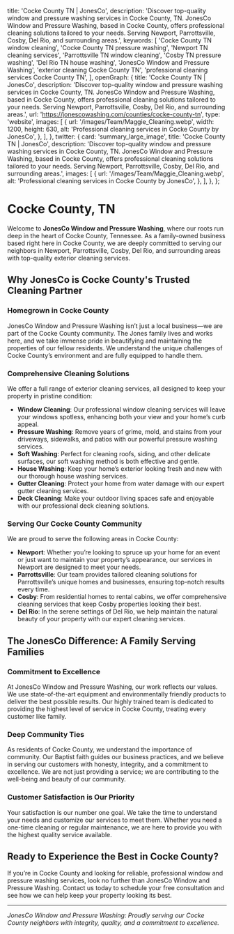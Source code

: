 
  title: 'Cocke County TN | JonesCo',
  description:
    'Discover top-quality window and pressure washing services in Cocke County, TN. JonesCo Window and Pressure Washing, based in Cocke County, offers professional cleaning solutions tailored to your needs. Serving Newport, Parrottsville, Cosby, Del Rio, and surrounding areas.',
  keywords: [
    'Cocke County TN window cleaning',
    'Cocke County TN pressure washing',
    'Newport TN cleaning services',
    'Parrottsville TN window cleaning',
    'Cosby TN pressure washing',
    'Del Rio TN house washing',
    'JonesCo Window and Pressure Washing',
    'exterior cleaning Cocke County TN',
    'professional cleaning services Cocke County TN',
  ],
  openGraph: {
    title: 'Cocke County TN | JonesCo',
    description:
      'Discover top-quality window and pressure washing services in Cocke County, TN. JonesCo Window and Pressure Washing, based in Cocke County, offers professional cleaning solutions tailored to your needs. Serving Newport, Parrottsville, Cosby, Del Rio, and surrounding areas.',
    url: 'https://jonescowashing.com/counties/cocke-county-tn',
    type: 'website',
    images: [
      {
        url: '/images/Team/Maggie_Cleaning.webp',
        width: 1200,
        height: 630,
        alt: 'Professional cleaning services in Cocke County by JonesCo',
      },
    ],
  },
  twitter: {
    card: 'summary_large_image',
    title: 'Cocke County TN | JonesCo',
    description:
      'Discover top-quality window and pressure washing services in Cocke County, TN. JonesCo Window and Pressure Washing, based in Cocke County, offers professional cleaning solutions tailored to your needs. Serving Newport, Parrottsville, Cosby, Del Rio, and surrounding areas.',
    images: [
      {
        url: '/images/Team/Maggie_Cleaning.webp',
        alt: 'Professional cleaning services in Cocke County by JonesCo',
      },
    ],
  },
};

# Cocke County, TN

Welcome to **JonesCo Window and Pressure Washing**, where our roots run deep in the heart of Cocke County, Tennessee. As a family-owned business based right here in Cocke County, we are deeply committed to serving our neighbors in Newport, Parrottsville, Cosby, Del Rio, and surrounding areas with top-quality exterior cleaning services.

## Why JonesCo is Cocke County's Trusted Cleaning Partner

### Homegrown in Cocke County
JonesCo Window and Pressure Washing isn’t just a local business—we are part of the Cocke County community. The Jones family lives and works here, and we take immense pride in beautifying and maintaining the properties of our fellow residents. We understand the unique challenges of Cocke County’s environment and are fully equipped to handle them.

### Comprehensive Cleaning Solutions
We offer a full range of exterior cleaning services, all designed to keep your property in pristine condition:

- **Window Cleaning**: Our professional window cleaning services will leave your windows spotless, enhancing both your view and your home’s curb appeal.
- **Pressure Washing**: Remove years of grime, mold, and stains from your driveways, sidewalks, and patios with our powerful pressure washing services.
- **Soft Washing**: Perfect for cleaning roofs, siding, and other delicate surfaces, our soft washing method is both effective and gentle.
- **House Washing**: Keep your home’s exterior looking fresh and new with our thorough house washing services.
- **Gutter Cleaning**: Protect your home from water damage with our expert gutter cleaning services.
- **Deck Cleaning**: Make your outdoor living spaces safe and enjoyable with our professional deck cleaning solutions.

### Serving Our Cocke County Community

We are proud to serve the following areas in Cocke County:

- **Newport**: Whether you’re looking to spruce up your home for an event or just want to maintain your property’s appearance, our services in Newport are designed to meet your needs.
- **Parrottsville**: Our team provides tailored cleaning solutions for Parrottsville’s unique homes and businesses, ensuring top-notch results every time.
- **Cosby**: From residential homes to rental cabins, we offer comprehensive cleaning services that keep Cosby properties looking their best.
- **Del Rio**: In the serene settings of Del Rio, we help maintain the natural beauty of your property with our expert cleaning services.

## The JonesCo Difference: A Family Serving Families

### Commitment to Excellence
At JonesCo Window and Pressure Washing, our work reflects our values. We use state-of-the-art equipment and environmentally friendly products to deliver the best possible results. Our highly trained team is dedicated to providing the highest level of service in Cocke County, treating every customer like family.

### Deep Community Ties
As residents of Cocke County, we understand the importance of community. Our Baptist faith guides our business practices, and we believe in serving our customers with honesty, integrity, and a commitment to excellence. We are not just providing a service; we are contributing to the well-being and beauty of our community.

### Customer Satisfaction is Our Priority
Your satisfaction is our number one goal. We take the time to understand your needs and customize our services to meet them. Whether you need a one-time cleaning or regular maintenance, we are here to provide you with the highest quality service available.

## Ready to Experience the Best in Cocke County?

If you’re in Cocke County and looking for reliable, professional window and pressure washing services, look no further than JonesCo Window and Pressure Washing. Contact us today to schedule your free consultation and see how we can help keep your property looking its best.

---

*JonesCo Window and Pressure Washing: Proudly serving our Cocke County neighbors with integrity, quality, and a commitment to excellence.*
